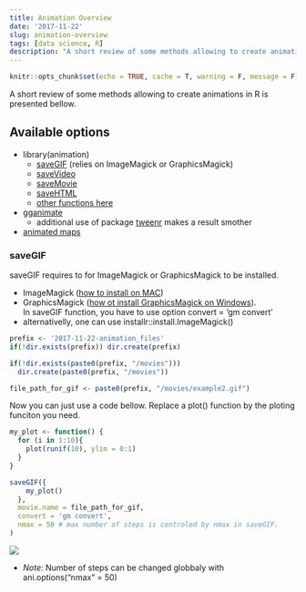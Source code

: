 ```yaml
---
title: Animation Overview
date: '2017-11-22'
slug: animation-overview
tags: [data science, R]
description: "A short review of some methods allowing to create animations in R is presented bellow. "
---
```



```r
knitr::opts_chunk$set(echo = TRUE, cache = T, warning = F, message = F)
```


A short review of some methods allowing to create animations in R is presented bellow. 

<!--more-->

## Available options

* library(animation)
    * [saveGIF](https://yihui.name/animation/example/savegif/) (relies on ImageMagick or GraphicsMagick)
    * [saveVideo](https://yihui.name/animation/example/savevideo/)
    * [saveMovie](https://github.com/tidyverse/ggplot2/wiki/Using-ggplot2-animations-to-demonstrate-several-parallel-numerical-experiments-in-a-single-layout)
    * [saveHTML](https://yihui.name/animation/example/savehtml/)
    * [other functions here](https://cran.r-project.org/web/packages/animation/animation.pdf)

* [gganimate](https://github.com/dgrtwo/gganimate)
    * additional use of package [tweenr](http://blog.revolutionanalytics.com/2017/05/tweenr.html) makes a result smother

* [animated maps](https://ryanpeek.github.io/2016-10-19-animated-gif_maps_in_R/)

### saveGIF

saveGIF requires to for ImageMagick or GraphicsMagick to be installed. 

* ImageMagick ([how to install on MAC](https://encodable.com/install_imagemagick_on_mac_osx/))
* GraphicsMagick ([how ot install GraphicsMagick on Windows](http://www.graphicsmagick.org/INSTALL-windows.html)).    
In saveGIF function, you have to use option convert = 'gm convert'
* alternativelly, one can use installr::install.ImageMagick() 

```r
prefix <- '2017-11-22-animation_files'
if(!dir.exists(prefix)) dir.create(prefix)

if(!dir.exists(paste0(prefix, "/movies"))) 
  dir.create(paste0(prefix, "/movies"))

file_path_for_gif <- paste0(prefix, "/movies/example2.gif")

```

Now you can just use a code bellow. Replace a plot() function by the ploting funciton you need.

```r
my_plot <- function() {
  for (i in 1:10){
    plot(runif(10), ylim = 0:1)
  }
}

saveGIF({
    my_plot()
  }, 
  movie.name = file_path_for_gif,
  convert = 'gm convert',
  nmax = 50 # max number of steps is controled by nmax in saveGIF.
)

```


![](2017-11-22-animation_files/movies/example2.gif)

* _Note:_ Number of steps can be changed globbaly with ani.options("nmax" = 50)
